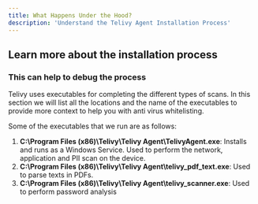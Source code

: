 ```yaml
---
title: What Happens Under the Hood?
description: 'Understand the Telivy Agent Installation Process'
---
```


## Learn more about the installation process

### This can help to debug the process

Telivy uses executables for completing the different types of scans. In this section we will list all the locations and the name of the executables to provide more context to help you with anti virus whitelisting.

Some of the executables that we run are as follows:
1. **C:\Program Files (x86)\Telivy\Telivy Agent\TelivyAgent.exe**: Installs and runs as a Windows Service. Used to perform the network, application and PII scan on the device.
2. **C:\Program Files (x86)\Telivy\Telivy Agent\telivy_pdf_text.exe**: Used to parse texts in PDFs.
3. **C:\Program Files (x86)\Telivy\Telivy Agent\telivy_scanner.exe**: Used to perform password analysis